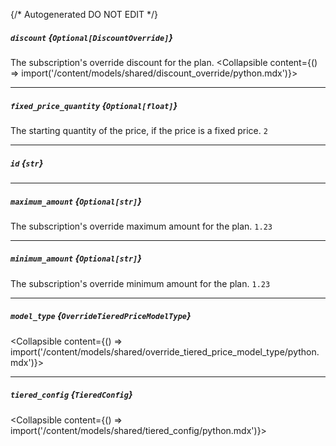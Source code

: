 {/* Autogenerated DO NOT EDIT  */}

##### `discount` *{`Optional[DiscountOverride]`}*
The subscription's override discount for the plan.
<Collapsible content={() => import('/content/models/shared/discount_override/python.mdx')}>
</Collapsible>

---
##### `fixed_price_quantity` *{`Optional[float]`}*
The starting quantity of the price, if the price is a fixed price.
`2`

---
##### `id` *{`str`}*

---
##### `maximum_amount` *{`Optional[str]`}*
The subscription's override maximum amount for the plan.
`1.23`

---
##### `minimum_amount` *{`Optional[str]`}*
The subscription's override minimum amount for the plan.
`1.23`

---
##### `model_type` *{`OverrideTieredPriceModelType`}*
<Collapsible content={() => import('/content/models/shared/override_tiered_price_model_type/python.mdx')}>
</Collapsible>

---
##### `tiered_config` *{`TieredConfig`}*
<Collapsible content={() => import('/content/models/shared/tiered_config/python.mdx')}>
</Collapsible>

